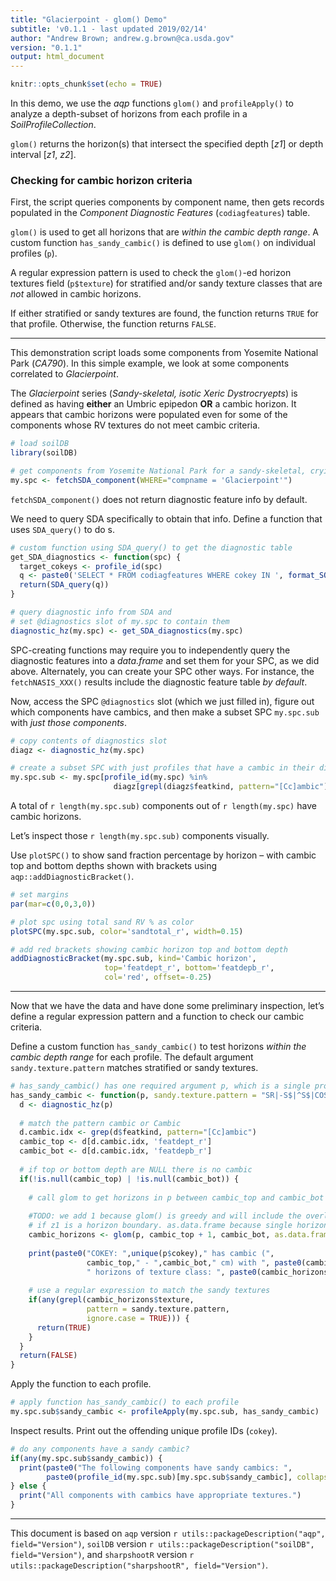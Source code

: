 ```yaml
---
title: "Glacierpoint - glom() Demo"
subtitle: 'v0.1.1 - last updated 2019/02/14'
author: "Andrew Brown; andrew.g.brown@ca.usda.gov"
version: "0.1.1"
output: html_document
---
```


```r
knitr::opts_chunk$set(echo = TRUE)
```

In this demo, we use the _aqp_ functions `glom()` and `profileApply()` to analyze a depth-subset of horizons from each profile in a _SoilProfileCollection_.

`glom()` returns the horizon(s) that intersect the specified depth [_z1_] or depth interval [_z1_, _z2_].

### Checking for cambic horizon criteria

First, the script queries components by component name, then gets records populated in the _Component Diagnostic Features_ (`codiagfeatures`) table. 

`glom()` is used to get all horizons that are _within the cambic depth range_. A custom function `has_sandy_cambic()` is defined to use `glom()` on individual profiles (`p`). 

A regular expression pattern is used to check the `glom()`-ed horizon textures field (`p$texture`) for stratified and/or sandy texture classes that are _not_ allowed in cambic horizons.

If either stratified or sandy textures are found, the function returns `TRUE` for that profile. Otherwise, the function returns `FALSE`.

***

This demonstration script loads some components from Yosemite National Park (_CA790_). In this simple example, we look at some components correlated to _Glacierpoint_.

The _Glacierpoint_ series (_Sandy-skeletal, isotic Xeric Dystrocryepts_) is defined as having __either__ an Umbric epipedon __OR__ a cambic horizon. It appears that cambic horizons were populated even for some of the components whose RV textures do not meet cambic criteria.

```r
# load soilDB
library(soilDB)

# get components from Yosemite National Park for a sandy-skeletal, cryic, inceptisol
my.spc <- fetchSDA_component(WHERE="compname = 'Glacierpoint'")
```

`fetchSDA_component()` does not return diagnostic feature info by default.

We need to query SDA specifically to obtain that info. Define a function that uses `SDA_query()` to do s.

```r
# custom function using SDA_query() to get the diagnostic table
get_SDA_diagnostics <- function(spc) {
  target_cokeys <- profile_id(spc)
  q <- paste0('SELECT * FROM codiagfeatures WHERE cokey IN ', format_SQL_in_statement(target_cokeys), ";")
  return(SDA_query(q))
}

# query diagnostic info from SDA and 
# set @diagnostics slot of my.spc to contain them
diagnostic_hz(my.spc) <- get_SDA_diagnostics(my.spc)
```

SPC-creating functions may require you to independently query the diagnostic features into a _data.frame_ and set them for your SPC, as we did above. Alternately, you can create your SPC other ways. For instance, the `fetchNASIS_XXX()` results include the diagnostic feature table _by default_.

Now, access the SPC `@diagnostics` slot (which we just filled in), figure out which components have cambics, and then make a subset SPC `my.spc.sub` with _just those components_.

```r
# copy contents of diagnostics slot
diagz <- diagnostic_hz(my.spc)

# create a subset SPC with just profiles that have a cambic in their diagnostics
my.spc.sub <- my.spc[profile_id(my.spc) %in% 
                       diagz[grepl(diagz$featkind, pattern="[Cc]ambic"), idname(my.spc)],]
```

A total of `r length(my.spc.sub)` components out of `r length(my.spc)` have cambic horizons. 

Let's inspect those `r length(my.spc.sub)` components visually. 

Use `plotSPC()` to show sand fraction percentage by horizon -- with cambic top and bottom depths shown with brackets using `aqp::addDiagnosticBracket()`.

```r
# set margins
par(mar=c(0,0,3,0))

# plot spc using total sand RV % as color
plotSPC(my.spc.sub, color='sandtotal_r', width=0.15)

# add red brackets showing cambic horizon top and bottom depth
addDiagnosticBracket(my.spc.sub, kind='Cambic horizon', 
                     top='featdept_r', bottom='featdepb_r',
                     col='red', offset=-0.25)
```

***

Now that we have the data and have done some preliminary inspection, let's define a regular expression pattern and a function to check our cambic criteria. 

Define a custom function `has_sandy_cambic()` to test horizons _within the cambic depth range_ for each profile. The default argument `sandy.texture.pattern` matches stratified or sandy textures. 

```r
# has_sandy_cambic() has one required argument p, which is a single profile SPC 
has_sandy_cambic <- function(p, sandy.texture.pattern = "SR|-S$|^S$|COS$|L[^V]FS$|[^L]VFS$|LS$|LFS$") {
  d <- diagnostic_hz(p)
  
  # match the pattern cambic or Cambic
  d.cambic.idx <- grep(d$featkind, pattern="[Cc]ambic")
  cambic_top <- d[d.cambic.idx, 'featdept_r']
  cambic_bot <- d[d.cambic.idx, 'featdepb_r']
  
  # if top or bottom depth are NULL there is no cambic
  if(!is.null(cambic_top) | !is.null(cambic_bot)) {
    
    # call glom to get horizons in p between cambic_top and cambic_bot 
    
    #TODO: we add 1 because glom() is greedy and will include the overlying horizon by default
    # if z1 is a horizon boundary. as.data.frame because single horizon SPCs cause errors
    cambic_horizons <- glom(p, cambic_top + 1, cambic_bot, as.data.frame = TRUE)
    
    print(paste0("COKEY: ",unique(p$cokey)," has cambic (",
                 cambic_top," - ",cambic_bot," cm) with ", paste0(cambic_horizons$hzname, collapse=","), 
                 " horizons of texture class: ", paste0(cambic_horizons$texture, collapse=", ")))
  
    # use a regular expression to match the sandy textures
    if(any(grepl(cambic_horizons$texture, 
                 pattern = sandy.texture.pattern, 
                 ignore.case = TRUE))) {
      return(TRUE) 
    }  
  }
  return(FALSE)
}
```

Apply the function to each profile.

```r
# apply function has_sandy_cambic() to each profile
my.spc.sub$sandy_cambic <- profileApply(my.spc.sub, has_sandy_cambic)
```

Inspect results. Print out the offending unique profile IDs (`cokey`).

```r
# do any components have a sandy cambic?
if(any(my.spc.sub$sandy_cambic)) {
  print(paste0("The following components have sandy cambics: ",
        paste0(profile_id(my.spc.sub)[my.spc.sub$sandy_cambic], collapse=",")))
} else {
  print("All components with cambics have appropriate textures.")
}
```

----------------------------
This document is based on `aqp` version `r utils::packageDescription("aqp", field="Version")`, `soilDB` version `r utils::packageDescription("soilDB", field="Version")`, and `sharpshootR` version `r utils::packageDescription("sharpshootR", field="Version")`.

